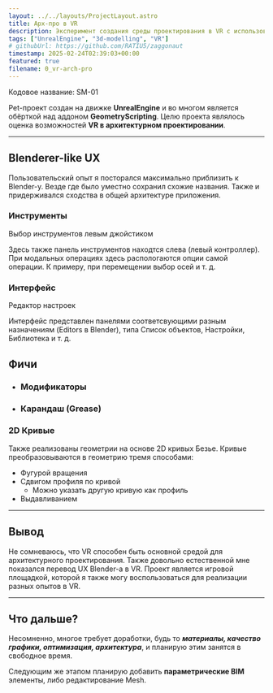 ```yaml
---
layout: ../../layouts/ProjectLayout.astro
title: Арх-про в VR
description: Эксперимент создания среды проектирования в VR с использованием аддона GeometryScripting.
tags: ["UnrealEngine", "3d-modelling", "VR"]
# githubUrl: https://github.com/RATIU5/zaggonaut
timestamp: 2025-02-24T02:39:03+00:00
featured: true
filename: 0_vr-arch-pro
---
```


<VideoBox src="/sm/latest.mp4" poster="/sm/screenshot.jpg">Кодовое название: SM-01</VideoBox>

Pet-проект создан на движке **UnrealEngine** и во многом является обёрткой над аддоном **GeometryScripting**.
Целю проекта являлось оценка возможностей **VR в архитектурном проектировании**.

---

## Blenderer-like UX

Пользовательский опыт я посторался максимально приблизить к Blender-у.
Везде где было уместно сохранил схожие названия.
Также и придерживался сходства в общей архитектуре приложения.

### Инструменты

<VideoBox src="/sm/tools.mp4" lightOrDark="invertDark">Выбор инструментов левым джойстиком</VideoBox>

Здесь также панель инструментов находтся слева (левый контроллер).
При модальных операциях здесь распологаются опции самой операции.
К примеру, при перемещении выбор осей и т. д.


### Интерфейс

<ImageBox src="/sm/ui.png">Редактор настроек</ImageBox>

Интерфейс представлен панелями соответсвующими разным назначениям (Editors в Blender),
типа Список объектов, Настройки, Библиотека и т. д.


## Фичи

- ### Модификаторы


<VideoBox src="/sm/modifiers.mp4"/>

- ### Карандаш (Grease)

<VideoBox src="/sm/grease.mp4" lightOrDark="invertLight"/>

### 2D Кривые

Также реализованы геометрии на основе 2D кривых Безье.
Кривые преобразовываются в геометрию тремя способами:
- Фугурой вращения
- Сдвигом профиля по кривой
  - Можно указать другую кривую как профиль
- Выдавливанием

<VideoBox src="/sm/revolve.mp4"/>

---

## Вывод

Не сомневаюсь, что VR способен быть
основной средой для архитектурного проектирования. Также довольно
естественной мне показался перевод UX Blender-а в VR.
Проект является игровой площадкой, которой я также могу воспользоваться
для реализации разных опытов в VR. 

---

## Что дальше?
Несомненно, многое требует доработки, будь то ***материалы, качество графики,
оптимизация, архитектура***, и планирую этим занятся в свободное время.

Следующим же этапом планирую добавить **параметрические BIM** элементы,
либо редактирование Mesh.